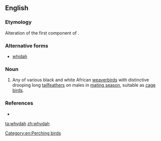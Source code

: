 ==English==

===Etymology===
Alteration of the first component of {{m|en|widow bird}}.

===Alternative forms===
* [[whidah]]

===Noun===
{{en-noun}}

# Any of various black and white African [[weaverbird]]s with distinctive drooping long [[tailfeather]]s on males in [[mating season]], suitable as [[cage bird]]s.

===References===
* {{R:Websters}}

[[Category:en:Perching birds]]

[[ta:whydah]]
[[zh:whydah]]